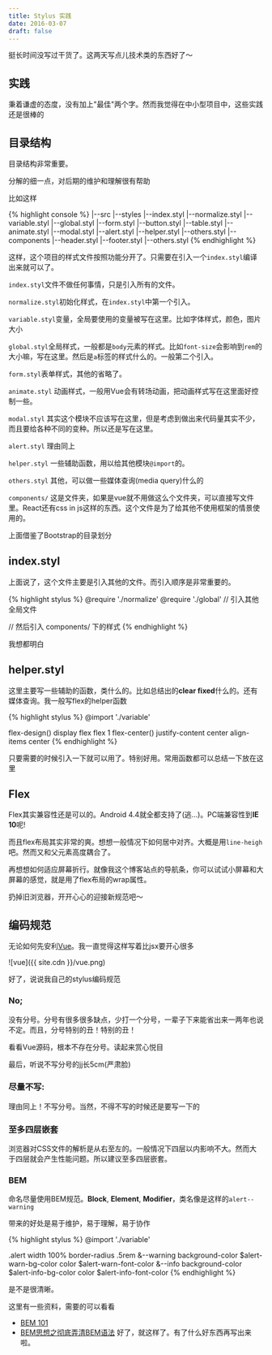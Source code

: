 ```yaml
---
title: Stylus 实践
date: 2016-03-07
draft: false
---
```


挺长时间没写过干货了。这两天写点儿技术类的东西好了～

## 实践

秉着谦虚的态度，没有加上"最佳"两个字。然而我觉得在中小型项目中，这些实践还是很棒的

## 目录结构

目录结构非常重要。

分解的细一点，对后期的维护和理解很有帮助

比如这样

{% highlight console %}
|--src
    |--styles
        |--index.styl
        |--normalize.styl
        |--variable.styl
        |--global.styl
        |--form.styl
        |--button.styl
        |--table.styl
        |--animate.styl
        |--modal.styl
        |--alert.styl
        |--helper.styl
        |--others.styl
        |--components
            |--header.styl
            |--footer.styl
            |--others.styl
{% endhighlight %}

这样，这个项目的样式文件按照功能分开了。只需要在引入一个`index.styl`编译出来就可以了。

`index.styl`文件不做任何事情，只是引入所有的文件。

`normalize.styl`初始化样式，在`index.styl`中第一个引入。

`variable.styl`变量，全局要使用的变量被写在这里。比如字体样式，颜色，图片大小

`global.styl`全局样式，一般都是`body`元素的样式。比如`font-size`会影响到`rem`的大小嘛，写在这里。然后是`a`标签的样式什么的。一般第二个引入。

`form.styl`表单样式，其他的省略了。

`animate.styl` 动画样式，一般用Vue会有转场动画，把动画样式写在这里面好控制一些。

`modal.styl` 其实这个模块不应该写在这里，但是考虑到做出来代码量其实不少，而且要给各种不同的变种。所以还是写在这里。

`alert.styl` 理由同上

`helper.styl` 一些辅助函数，用以给其他模块`@import`的。

`others.styl` 其他，可以做一些媒体查询(media query)什么的

`components/` 这是文件夹，如果是vue就不用做这么个文件夹，可以直接写文件里。React还有css in js这样的东西。这个文件是为了给其他不使用框架的情景使用的。

上面借鉴了Bootstrap的目录划分

## index.styl

上面说了，这个文件主要是引入其他的文件。而引入顺序是非常重要的。

{% highlight stylus %}
@require './normalize'
@require './global'
// 引入其他全局文件

// 然后引入 components/ 下的样式
{% endhighlight %}

我想都明白

## helper.styl

这里主要写一些辅助的函数，类什么的。比如总结出的**clear fixed**什么的。还有媒体查询。我一般写flex的helper函数

{% highlight stylus %}
@import './variable'

flex-design()
    display flex
    flex 1
flex-center()
    justify-content center
    align-items center
{% endhighlight %}

只要需要的时候引入一下就可以用了。特别好用。常用函数都可以总结一下放在这里

## Flex

Flex其实兼容性还是可以的。Android 4.4就全都支持了(逃...)。PC端兼容性到**IE 10**呢!

而且flex布局其实非常的爽。想想一般情况下如何居中对齐。大概是用`line-heigh`吧。然而又和父元素高度耦合了。

再想想如何适应屏幕折行。就像我这个博客站点的导航条，你可以试试小屏幕和大屏幕的感觉，就是用了flex布局的wrap属性。

扔掉旧浏览器，开开心心的迎接新规范吧～

## 编码规范

无论如何先安利[Vue](http://vuejs.org)。我一直觉得这样写着比jsx要开心很多

![vue]({{ site.cdn }}/vue.png)

好了，说说我自己的stylus编码规范

### No;

没有分号。分号有很多很多缺点，少打一个分号，一辈子下来能省出来一两年也说不定。而且，分号特别的丑！特别的丑！

看看Vue源码，根本不存在分号。读起来赏心悦目

最后，听说不写分号的jj长5cm(严肃脸)

### 尽量不写:

理由同上！不写分号。当然，不得不写的时候还是要写一下的

### 至多四层嵌套

浏览器对CSS文件的解析是从右至左的。一般情况下四层以内影响不大。然而大于四层就会产生性能问题。所以建议至多四层嵌套。

### BEM

命名尽量使用BEM规范。**Block**, **Element**, **Modifier**，类名像是这样的`alert--warning`

带来的好处是易于维护，易于理解，易于协作

{% highlight stylus %}
@import './variable'

.alert
    width 100%
    border-radius .5rem
    &--warning
        background-color $alert-warn-bg-color
        color $alert-warn-font-color
    &--info
        background-color $alert-info-bg-color
        color $alert-info-font-color
{% endhighlight %}

是不是很清晰。

这里有一些资料，需要的可以看看

* [BEM 101](https://css-tricks.com/bem-101/)
* [BEM思想之彻底弄清BEM语法](http://www.w3cplus.com/css/mindbemding-getting-your-head-round-bem-syntax.html)
好了，就这样了。有了什么好东西再写出来啦。
